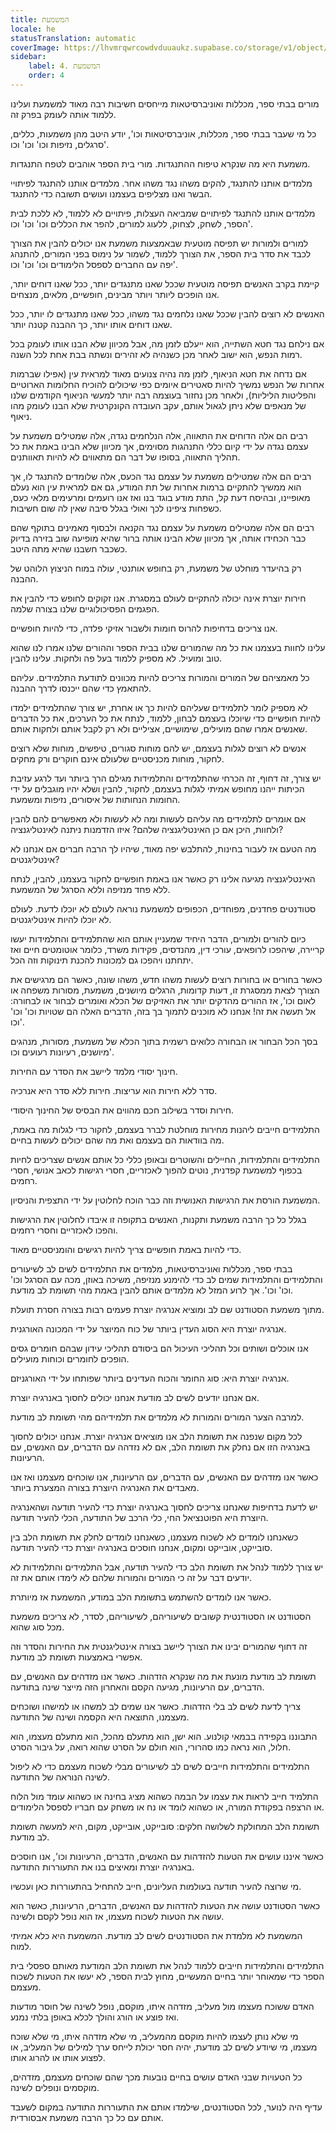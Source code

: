 ```yaml
---
title: המשמעת
locale: he
statusTranslation: automatic
coverImage: https://lhvmrqwrcowdvduuaukz.supabase.co/storage/v1/object/public/strapi-uploads/small_cover-educacion-fundamental.webp-2d51a7828a2b1309555be27f7e2a61a0.webp
sidebar:
    label: 4. המשמעת
    order: 4
---
```

מורים בבתי ספר, מכללות ואוניברסיטאות מייחסים חשיבות רבה מאוד למשמעת ועלינו ללמוד אותה לעומק בפרק זה.

כל מי שעבר בבתי ספר, מכללות, אוניברסיטאות וכו', יודע היטב מהן משמעות, כללים, סרגלים, נזיפות וכו' וכו' וכו'.

משמעת היא מה שנקרא טיפוח ההתנגדות. מורי בית הספר אוהבים לטפח התנגדות.

מלמדים אותנו להתנגד, להקים משהו נגד משהו אחר. מלמדים אותנו להתנגד לפיתויי הבשר ואנו מצליפים בעצמנו ועושים תשובה כדי להתנגד.

מלמדים אותנו להתנגד לפיתויים שמביאה העצלות, פיתויים לא ללמוד, לא ללכת לבית הספר, לשחק, לצחוק, ללעוג למורים, להפר את הכללים וכו' וכו' וכו'.

למורים ולמורות יש תפיסה מוטעית שבאמצעות משמעת אנו יכולים להבין את הצורך לכבד את סדר בית הספר, את הצורך ללמוד, לשמור על נימוס בפני המורים, להתנהג יפה עם החברים לספסל הלימודים וכו' וכו' וכו'.

קיימת בקרב האנשים תפיסה מוטעית שככל שאנו מתנגדים יותר, ככל שאנו דוחים יותר, אנו הופכים ליותר ויותר מבינים, חופשיים, מלאים, מנצחים.

האנשים לא רוצים להבין שככל שאנו נלחמים נגד משהו, ככל שאנו מתנגדים לו יותר, ככל שאנו דוחים אותו יותר, כך ההבנה קטנה יותר.

אם נילחם נגד חטא השתייה, הוא ייעלם לזמן מה, אבל מכיוון שלא הבנו אותו לעומק בכל רמות הנפש, הוא ישוב לאחר מכן כשנהיה לא זהירים ונשתה בבת אחת לכל השנה.

אם נדחה את חטא הניאוף, לזמן מה נהיה צנועים מאוד למראית עין (אפילו שברמות אחרות של הנפש נמשיך להיות סאטירים איומים כפי שיכולים להוכיח החלומות הארוטיים והפליטות הליליות), ולאחר מכן נחזור בעוצמה רבה יותר למעשי הניאוף הקודמים שלנו של מנאפים שלא ניתן לגאול אותם, עקב העובדה הקונקרטית שלא הבנו לעומק מהו ניאוף.

רבים הם אלה הדוחים את התאווה, אלה הנלחמים נגדה, אלה שמטילים משמעת על עצמם נגדה על ידי קיום כללי התנהגות מסוימים, אך מכיוון שלא הבינו באמת את כל תהליך התאווה, בסופו של דבר הם מתאווים לא להיות תאוותנים.

רבים הם אלה שמטילים משמעת על עצמם נגד הכעס, אלה שלומדים להתנגד לו, אך הוא ממשיך להתקיים ברמות אחרות של תת המודע, גם אם למראית עין הוא נעלם מאופיינו, ובהיסח דעת קל, התת מודע בוגד בנו ואז אנו רועמים ומרעימים מלאי כעס, כשפחות ציפינו לכך ואולי בגלל סיבה שאין לה שום חשיבות.

רבים הם אלה שמטילים משמעת על עצמם נגד הקנאה ולבסוף מאמינים בתוקף שהם כבר הכחידו אותה, אך מכיוון שלא הבינו אותה ברור שהיא מופיעה שוב בזירה בדיוק כשכבר חשבנו שהיא מתה היטב.

רק בהיעדר מוחלט של משמעת, רק בחופש אותנטי, עולה במוח הניצוץ הלוהט של ההבנה.

חירות יוצרת אינה יכולה להתקיים לעולם במסגרת. אנו זקוקים לחופש כדי להבין את הפגמים הפסיכולוגיים שלנו בצורה שלמה.

אנו צריכים בדחיפות להרוס חומות ולשבור אזיקי פלדה, כדי להיות חופשיים.

עלינו לחוות בעצמנו את כל מה שהמורים שלנו בבית הספר וההורים שלנו אמרו לנו שהוא טוב ומועיל. לא מספיק ללמוד בעל פה ולחקות. עלינו להבין.

כל מאמציהם של המורים והמורות צריכים להיות מכוונים לתודעת התלמידים. עליהם להתאמץ כדי שהם ייכנסו לדרך ההבנה.

לא מספיק לומר לתלמידים שעליהם להיות כך או אחרת, יש צורך שהתלמידים ילמדו להיות חופשיים כדי שיוכלו בעצמם לבחון, ללמוד, לנתח את כל הערכים, את כל הדברים שאנשים אמרו שהם מועילים, שימושיים, אציליים ולא רק לקבל אותם ולחקות אותם.

אנשים לא רוצים לגלות בעצמם, יש להם מוחות סגורים, טיפשים, מוחות שלא רוצים לחקור, מוחות מכניסטיים שלעולם אינם חוקרים ורק מחקים.

יש צורך, זה דחוף, זה הכרחי שהתלמידים והתלמידות מגילם הרך ביותר ועד לרגע עזיבת הכיתות ייהנו מחופש אמיתי לגלות בעצמם, לחקור, להבין ושלא יהיו מוגבלים על ידי החומות הנחותות של איסורים, נזיפות ומשמעת.

אם אומרים לתלמידים מה עליהם לעשות ומה לא לעשות ולא מאפשרים להם להבין ולחוות, היכן אם כן האינטליגנציה שלהם? איזו הזדמנות ניתנה לאינטליגנציה?

מה הטעם אז לעבור בחינות, להתלבש יפה מאוד, שיהיו לך הרבה חברים אם אנחנו לא אינטליגנטים?

האינטליגנציה מגיעה אלינו רק כאשר אנו באמת חופשיים לחקור בעצמנו, להבין, לנתח ללא פחד מנזיפה וללא הסרגל של המשמעת.

סטודנטים פחדנים, מפוחדים, הכפופים למשמעת נוראה לעולם לא יוכלו לדעת. לעולם לא יוכלו להיות אינטליגנטים.

כיום להורים ולמורים, הדבר היחיד שמעניין אותם הוא שהתלמידים והתלמידות יעשו קריירה, שיהפכו לרופאים, עורכי דין, מהנדסים, פקידות משרד, כלומר אוטומטים חיים ואז יתחתנו ויהפכו גם למכונות להכנת תינוקות וזה הכל.

כאשר בחורים או בחורות רוצים לעשות משהו חדש, משהו שונה, כאשר הם מרגישים את הצורך לצאת ממסגרת זו, דעות קדומות, הרגלים מיושנים, משמעת, מסורות משפחה או לאום וכו', אז ההורים מהדקים יותר את האזיקים של הכלא ואומרים לבחור או לבחורה: אל תעשה את זה! אנחנו לא מוכנים לתמוך בך בזה, הדברים האלה הם שטויות וכו' וכו' וכו'.

בסך הכל הבחור או הבחורה כלואים רשמית בתוך הכלא של משמעת, מסורות, מנהגים מיושנים, רעיונות רעועים וכו'.

חינוך יסודי מלמד ליישב את הסדר עם החירות.

סדר ללא חירות הוא עריצות. חירות ללא סדר היא אנרכיה.

חירות וסדר בשילוב חכם מהווים את הבסיס של החינוך היסודי.

התלמידים חייבים ליהנות מחירות מוחלטת לברר בעצמם, לחקור כדי לגלות מה באמת, מה בוודאות הם בעצמם ואת מה שהם יכולים לעשות בחיים.

התלמידים והתלמידות, החיילים והשוטרים ובאופן כללי כל אותם אנשים שצריכים לחיות בכפוף למשמעת קפדנית, נוטים להפוך לאכזריים, חסרי רגישות לכאב אנושי, חסרי רחמים.

המשמעת הורסת את הרגישות האנושית וזה כבר הוכח לחלוטין על ידי התצפית והניסיון.

בגלל כל כך הרבה משמעת ותקנות, האנשים בתקופה זו איבדו לחלוטין את הרגישות והפכו לאכזריים וחסרי רחמים.

כדי להיות באמת חופשיים צריך להיות רגישים והומניסטיים מאוד.

בבתי ספר, מכללות ואוניברסיטאות, מלמדים את התלמידים לשים לב לשיעורים והתלמידים והתלמידות שמים לב כדי להימנע מנזיפה, משיכה באוזן, מכה עם הסרגל וכו' וכו' וכו'. אך לרוע המזל לא מלמדים אותם להבין באמת מהי תשומת לב מודעת.

מתוך משמעת הסטודנט שם לב ומוציא אנרגיה יוצרת פעמים רבות בצורה חסרת תועלת.

אנרגיה יוצרת היא הסוג העדין ביותר של כוח המיוצר על ידי המכונה האורגנית.

אנו אוכלים ושותים וכל תהליכי העיכול הם ביסודם תהליכי עידון שבהם חומרים גסים הופכים לחומרים וכוחות מועילים.

אנרגיה יוצרת היא: סוג החומר והכוח העדינים ביותר שפותחו על ידי האורגניזם.

אם אנחנו יודעים לשים לב מודעת אנחנו יכולים לחסוך באנרגיה יוצרת.

למרבה הצער המורים והמורות לא מלמדים את תלמידיהם מהי תשומת לב מודעת.

לכל מקום שנפנה את תשומת הלב אנו מוציאים אנרגיה יוצרת. אנחנו יכולים לחסוך באנרגיה הזו אם נחלק את תשומת הלב, אם לא נזדהה עם הדברים, עם האנשים, עם הרעיונות.

כאשר אנו מזדהים עם האנשים, עם הדברים, עם הרעיונות, אנו שוכחים מעצמנו ואז אנו מאבדים את האנרגיה היוצרת בצורה המצערת ביותר.

יש לדעת בדחיפות שאנחנו צריכים לחסוך באנרגיה יוצרת כדי להעיר תודעה ושהאנרגיה היוצרת היא הפוטנציאל החי, כלי הרכב של התודעה, הכלי להעיר תודעה.

כשאנחנו לומדים לא לשכוח מעצמנו, כשאנחנו לומדים לחלק את תשומת הלב בין סובייקט, אובייקט ומקום, אנחנו חוסכים באנרגיה יוצרת כדי להעיר תודעה.

יש צורך ללמוד לנהל את תשומת הלב כדי להעיר תודעה, אבל התלמידים והתלמידות לא יודעים דבר על זה כי המורים והמורות שלהם לא לימדו אותם את זה.

כאשר אנו לומדים להשתמש בתשומת הלב במודע, המשמעת אז מיותרת.

הסטודנט או הסטודנטית קשובים לשיעוריהם, לשיעוריהם, לסדר, לא צריכים משמעת מכל סוג שהוא.

זה דחוף שהמורים יבינו את הצורך ליישב בצורה אינטליגנטית את החירות והסדר וזה אפשרי באמצעות תשומת לב מודעת.

תשומת לב מודעת מונעת את מה שנקרא הזדהות. כאשר אנו מזדהים עם האנשים, עם הדברים, עם הרעיונות, מגיעה הקסם והאחרון הזה מייצר שינה בתודעה.

צריך לדעת לשים לב בלי הזדהות. כאשר אנו שמים לב למשהו או למישהו ושוכחים מעצמנו, התוצאה היא הקסמה ושינה של התודעה.

התבוננו בקפידה בבמאי קולנוע. הוא ישן, הוא מתעלם מהכל, הוא מתעלם מעצמו, הוא חלול, הוא נראה כמו סהרורי, הוא חולם על הסרט שהוא רואה, על גיבור הסרט.

התלמידים והתלמידות חייבים לשים לב לשיעורים מבלי לשכוח מעצמם כדי לא ליפול לשינה הנוראה של התודעה.

התלמיד חייב לראות את עצמו על הבמה כשהוא מציג בחינה או כשהוא עומד מול הלוח או הרצפה בפקודת המורה, או כשהוא לומד או נח או משחק עם חבריו לספסל הלימודים.

תשומת הלב המחולקת לשלושה חלקים: סובייקט, אובייקט, מקום, היא למעשה תשומת לב מודעת.

כאשר איננו עושים את הטעות להזדהות עם האנשים, הדברים, הרעיונות וכו', אנו חוסכים באנרגיה יוצרת ומאיצים בנו את התעוררות התודעה.

מי שרוצה להעיר תודעה בעולמות העליונים, חייב להתחיל בהתעוררות כאן ועכשיו.

כאשר הסטודנט עושה את הטעות להזדהות עם האנשים, הדברים, הרעיונות, כאשר הוא עושה את הטעות לשכוח מעצמו, אז הוא נופל לקסם ולשינה.

המשמעת לא מלמדת את הסטודנטים לשים לב מודעת. המשמעת היא כלא אמיתי למוח.

התלמידים והתלמידות חייבים ללמוד לנהל את תשומת הלב המודעת מאותם ספסלי בית הספר כדי שמאוחר יותר בחיים המעשיים, מחוץ לבית הספר, לא יעשו את הטעות לשכוח מעצמם.

האדם ששוכח מעצמו מול מעליב, מזדהה איתו, מוקסם, נופל לשינה של חוסר מודעות ואז פוצע או הורג והולך לכלא באופן בלתי נמנע.

מי שלא נותן לעצמו להיות מוקסם מהמעליב, מי שלא מזדהה איתו, מי שלא שוכח מעצמו, מי שיודע לשים לב מודעת, יהיה חסר יכולת לייחס ערך למילים של המעליב, או לפצוע אותו או להרוג אותו.

כל הטעויות שבני האדם עושים בחיים נובעות מכך שהם שוכחים מעצמם, מזדהים, מוקסמים ונופלים לשינה.

עדיף היה לנוער, לכל הסטודנטים, שילמדו אותם את התעוררות התודעה במקום לשעבד אותם עם כל כך הרבה משמעת אבסורדית.

